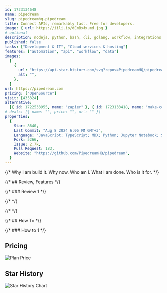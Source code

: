 ```yaml
---
id: 1723134648
name: pipedream
slug: pipedreamhq-pipedream
title: Connect APIs, remarkably fast. Free for developers.
image: { url: https://iili.io/dEmBxdx.md.jpg }
# optional
description: nodejs, python, bash, cli, golang, workflow, integrations, automation, typescript, serverless, event-sourcing, data-flow, ipaas, apis, eventsourcing, workflows, low-code, low-code-development-platform, integration-flow,  ,
published: false
tasks: ["Development & IT", "Cloud services & hosting"]
features: ["automation", "api", "workflow", "data"]
images:
  [
    {
      url: "https://api.star-history.com/svg?repos=PipedreamHQ/pipedream",
      alt: "",
    },
  ]
url: https://pipedream.com
pricing: ["OpenSource"]
visit: [435324]
alternative:
  [{ id: 1722533955, name: "zapier" }, { id: 1723133418, name: "make-com" }]
# deals: [{ name: "", price: "", url: "" }]
properties:
  {
    Star: 8640,
    Last Commit: "Aug 8 2024 6:06 PM GMT+3",
    Language: "JavaScript; TypeScript; MDX; Python; Jupyter Notebook; Shell",
    Fork: 5266,
    Issue: 2.7k,
    Pull Request: 183,
    Website: "https://github.com/PipedreamHQ/pipedream",
  }
---
```


{/* Why I am build it. Why now. Who am I. What I am done. Who is it for. */}

{/* ## Review, Features */}

{/* ### Review 1 */}

{/* <DetailYoutube videoId="" startTime={0} /> */}

{/* <Twitters ids=[] /> */}

{/* ## How To */}

{/* ### How to 1 */}

## Pricing

<Img
  src="https://p140.p3.n0.cdn.zight.com/items/lluAm8BW/920049ba-1821-4a15-92c8-00bdd91953a9.jpg?v=%220d4c40293e826ab1ded509052ddf394d%22"
  alt="Plan Price"
/>

## Star History

![Star History Chart](https://api.star-history.com/svg?repos=PipedreamHQ/pipedream)
